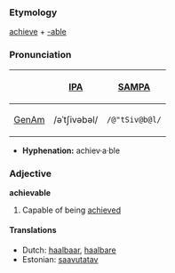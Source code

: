 ===Etymology===
[[achieve]] + [[-able]]

===Pronunciation===
{| border=1 cellpadding=5
! !! [[w:International Phonetic Alphabet|IPA]] !! [[w:SAMPA|SAMPA]]
|-
! [[GenAm]]
| /əˈtʃivəbəl/ || <tt>/@"tSiv@b@l/</tt>
|}

*'''Hyphenation:''' achiev·a·ble

===Adjective===
'''achievable'''
#Capable of being [[achieved]] 

====Translations====
*Dutch: [[haalbaar]], [[haalbare]]
*Estonian: [[saavutatav]]